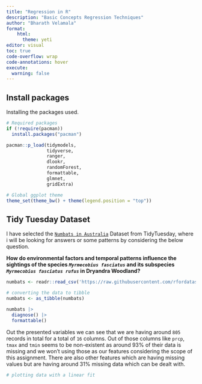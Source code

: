```yaml
---
title: "Regression in R"
description: "Basic Concepts Regression Techniques"
author: "Bharath Velamala"
format: 
    html:
      theme: yeti
editor: visual
toc: true
code-overflow: wrap
code-annotations: hover
execute: 
  warning: false
---
```


## Install packages

Installing the packages used.

```r
# Required packages
if (!require(pacman))
  install.packages("pacman")

pacman::p_load(tidymodels,
               tidyverse,
               ranger,
               dlookr,
               randomForest,
               formattable,
               glmnet,
               gridExtra)

# Global ggplot theme
theme_set(theme_bw() + theme(legend.position = "top"))
```

## Tidy Tuesday Dataset

I have selected the [`Numbats in Australia`](https://github.com/rfordatascience/tidytuesday/tree/master/data/2023/2023-03-07#numbats-in-australia) Dataset from TidyTuesday, where i will be looking for answers or some patterns by considering the below question.

**How do environmental factors and temporal patterns influence the sightings of the species *`Myrmecobius fasciatus`* and its subspecies *`Myrmecobius fasciatus rufus`* in Dryandra Woodland?**

```r
numbats <- readr::read_csv('https://raw.githubusercontent.com/rfordatascience/tidytuesday/master/data/2023/2023-03-07/numbats.csv')

# converting the data to tibble
numbats <- as_tibble(numbats)

numbats |>
  diagnose() |>
  formattable()
```

Out the presented variables we can see that we are having around `805` records in total for a total of `16` columns. Out of those columns like `prcp`, `tmax` and `tmin` seems to be non-existent as around 93% of their data is missing and we won't using those as our features considering the scope of this assignment. There are also other features which are having missing values but are having around 31% missing data which can be dealt with.

```r
# plotting data with a linear fit

```
